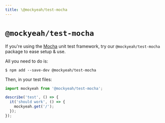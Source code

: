 ```yaml
---
title: \@mockyeah/test-mocha
---
```


# `@mockyeah/test-mocha`

If you're using the [Mocha](https://mochajs.org) unit test framework, try our `@mockyeah/test-mocha` package to ease setup & use.

All you need to do is:

```shell
$ npm add --save-dev @mockyeah/test-mocha
```

Then, in your test files:

```js
import mockyeah from '@mockyeah/test-mocha';

describe('test', () => {
  it('should work', () => {
    mockyeah.get('/');
  });
});
```
